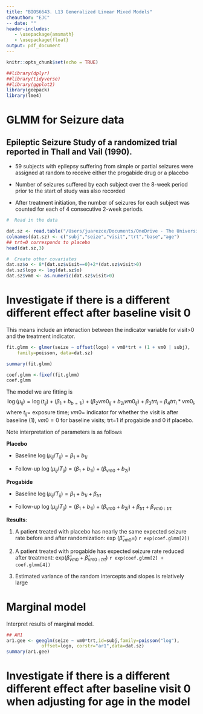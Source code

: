 ```yaml
---
title: "BIOS6643. L13 Generalized Linear Mixed Models"
cheauthor: "EJC"
-- date: "" 
header-includes:
   - \usepackage{amsmath}
   - \usepackage{float}
output: pdf_document
---
```


\newcommand{\bi}{\begin{itemize}}
\newcommand{\ei}{\end{itemize}}
\newcommand{\itt}{\item}


```r
knitr::opts_chunk$set(echo = TRUE)
```

<!-- -->


```r
##library(dplyr)
##library(tidyverse)
##library(ggplot2)
library(geepack)
library(lme4)


```



# GLMM for Seizure data 
## Epileptic Seizure Study of a randomized trial reported in Thall and Vail (1990). 
- 59 subjects with epilepsy suffering from simple or partial seizures were assigned at random to receive either the progabide drug  or a placebo 

- Number of seizures suffered by each subject over the 8-week period prior to the start of study was also recorded 

- After treatment initiation, the number of seizures for each subject was counted for each of 4 consecutive 2-week periods. 

```r

#  Read in the data

dat.sz <- read.table("/Users/juarezce/Documents/OneDrive - The University of Colorado Denver/BIOS6643/BIOS6643_Notes/data/epilepsy.txt")
colnames(dat.sz) <- c("subj","seize","visit","trt","base","age")
## trt=0 corresponds to placebo
head(dat.sz,3)

#  Create other covariates
dat.sz$o <- 8*(dat.sz$visit==0)+2*(dat.sz$visit>0)
dat.sz$logo <- log(dat.sz$o)
dat.sz$vm0 <- as.numeric(dat.sz$visit>0)


```

# Investigate if there is a different different effect after baseline visit 0
This means include an interaction between the indicator variable for visit>0 and the treatment indicator. 
```r
fit.glmm <- glmer(seize ~ offset(logo) + vm0*trt + (1 + vm0 | subj),
    family=poisson, data=dat.sz)

summary(fit.glmm) 

coef.glmm <-fixef(fit.glmm)
coef.glmm

```

The model we are fitting is 
$$\log (\mu_{ij})= \log(t_{ij}) + (\beta_1 + b_{b=1i}) + (\beta_2 vm0_{ij} + b_{2i} vm0_{ij}) + \beta_3 trt_i + \beta_4 trt_i * vm0_i, $$ 
where $t_{ij}=$ exposure time; $vm0=$ indicator for whether the visit is after baseline (1), $vm0=0$ for baseline visits; trt=1 if progabide and 0 if placebo.

Note interpretation of parameters is as follows

**Placebo** 

  - Baseline $\log (\mu_{ij}/T_{ij})= \beta_1 + b_{1i}$
  
  - Follow-up $\log (\mu_{ij}/T_{ij})= (\beta_1 + b_{1i}) + (\beta_{vm0} + b_{2i})$

**Progabide** 

  - Baseline $\log (\mu_{ij}/T_{ij})= \beta_1 + b_{1i} + \beta_{trt}$
  
  - Follow-up $\log (\mu_{ij}/T_{ij})= (\beta_1 + b_{1i}) + (\beta_{vm0} + b_{2i}) + \beta_{trt} + \beta_{vm0:trt}$

**Results**:

1. A patient treated with placebo has nearly the same expected seizure rate before and after randomization: exp ($\hat{\beta}_{vm0}=$) `r exp(coef.glmm[2])`

2. A patient treated with progabide has expected seizure rate reduced after treatment: exp($\hat{\beta}_{vm0} + \hat{\beta}_{vm0:trt}$) `r exp(coef.glmm[2] + coef.glmm[4])`

3. Estimated variance of the random intercepts and slopes is relatively large

# Marginal model
Interpret results of marginal model. 

```r
## AR1 
ar1.gee <- geeglm(seize ~ vm0*trt,id=subj,family=poisson("log"),
             offset=logo, corstr="ar1",data=dat.sz)
summary(ar1.gee)


```

# Investigate if there is a different different effect after baseline visit 0 when adjusting for age in the model


